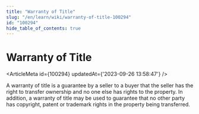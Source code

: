 ```yaml
---
title: "Warranty of Title"
slug: "/en/learn/wiki/warranty-of-title-100294"
id: "100294"
hide_table_of_contents: true
---
```



# Warranty of Title

<ArticleMeta id={100294} updatedAt={'2023-09-26 13:58:47'} />
<div className='border-solid border-b border-t-0 my-4 border-[var(--ifm-color-gray-300)]' />

A warranty of title is a guarantee by a seller to a buyer that the seller has the right to transfer ownership and no one else has rights to the property. In addition, a warranty of title may be used to guarantee that no other party has copyright, patent or trademark rights in the property being transferred.
